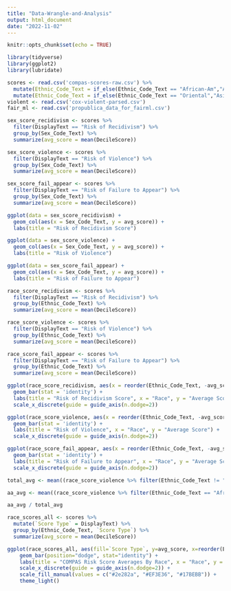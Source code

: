 ```yaml
---
title: "Data-Wrangle-and-Analysis"
output: html_document
date: "2022-11-02"
---
```


```r
knitr::opts_chunk$set(echo = TRUE)
```

```r
library(tidyverse)
library(ggplot2)
library(lubridate)
```

```r
scores <- read.csv('compas-scores-raw.csv') %>%
  mutate(Ethnic_Code_Text = if_else(Ethnic_Code_Text == "African-Am","African-American", Ethnic_Code_Text)) %>%
  mutate(Ethnic_Code_Text = if_else(Ethnic_Code_Text == "Oriental","Asian", Ethnic_Code_Text))
violent <- read.csv('cox-violent-parsed.csv')
fair_ml <- read.csv('propublica_data_for_fairml.csv')
```

```r
sex_score_recidivism <- scores %>%
  filter(DisplayText == "Risk of Recidivism") %>%
  group_by(Sex_Code_Text) %>%
  summarize(avg_score = mean(DecileScore))

sex_score_violence <- scores %>%
  filter(DisplayText == "Risk of Violence") %>%
  group_by(Sex_Code_Text) %>%
  summarize(avg_score = mean(DecileScore))

sex_score_fail_appear <- scores %>%
  filter(DisplayText == "Risk of Failure to Appear") %>%
  group_by(Sex_Code_Text) %>%
  summarize(avg_score = mean(DecileScore))
```

```r
ggplot(data = sex_score_recidivism) +
  geom_col(aes(x = Sex_Code_Text, y = avg_score)) +
  labs(title = "Risk of Recidivism Score")

ggplot(data = sex_score_violence) +
  geom_col(aes(x = Sex_Code_Text, y = avg_score)) +
  labs(title = "Risk of Violence")

ggplot(data = sex_score_fail_appear) +
  geom_col(aes(x = Sex_Code_Text, y = avg_score)) +
  labs(title = "Risk of Failure to Appear")
```

```r
race_score_recidivism <- scores %>%
  filter(DisplayText == "Risk of Recidivism") %>%
  group_by(Ethnic_Code_Text) %>%
  summarize(avg_score = mean(DecileScore))

race_score_violence <- scores %>%
  filter(DisplayText == "Risk of Violence") %>%
  group_by(Ethnic_Code_Text) %>%
  summarize(avg_score = mean(DecileScore))

race_score_fail_appear <- scores %>%
  filter(DisplayText == "Risk of Failure to Appear") %>%
  group_by(Ethnic_Code_Text) %>%
  summarize(avg_score = mean(DecileScore))
```

``` r
ggplot(race_score_recidivism, aes(x = reorder(Ethnic_Code_Text, -avg_score), y = avg_score, fill = Ethnic_Code_Text)) +
  geom_bar(stat = 'identity') +
  labs(title = "Risk of Recidivism Score", x = "Race", y = "Average Score") +
  scale_x_discrete(guide = guide_axis(n.dodge=2))

ggplot(race_score_violence, aes(x = reorder(Ethnic_Code_Text, -avg_score), y = avg_score, fill = Ethnic_Code_Text)) +
  geom_bar(stat = 'identity') +
  labs(title = "Risk of Violence", x = "Race", y = "Average Score") +
  scale_x_discrete(guide = guide_axis(n.dodge=2))

ggplot(race_score_fail_appear, aes(x = reorder(Ethnic_Code_Text, -avg_score), y = avg_score, fill = Ethnic_Code_Text)) +
  geom_bar(stat = 'identity') +
  labs(title = "Risk of Failure to Appear", x = "Race", y = "Average Score") +
  scale_x_discrete(guide = guide_axis(n.dodge=2))
```


```r
total_avg <- mean((race_score_violence %>% filter(Ethnic_Code_Text != "African-American"))$avg_score)

aa_avg <- mean((race_score_violence %>% filter(Ethnic_Code_Text == "African-American"))$avg_score)

aa_avg / total_avg
```

```r
race_scores_all <- scores %>%
  mutate(`Score Type` = DisplayText) %>%
  group_by(Ethnic_Code_Text, `Score Type`) %>%
  summarize(avg_score = mean(DecileScore))

ggplot(race_scores_all, aes(fill=`Score Type`, y=avg_score, x=reorder(Ethnic_Code_Text, -avg_score))) + 
    geom_bar(position="dodge", stat="identity") +
    labs(title = "COMPAS Risk Score Averages By Race", x = "Race", y = "Average Score (Maximum of 10)") +
    scale_x_discrete(guide = guide_axis(n.dodge=2)) +
    scale_fill_manual(values = c("#2e282a", "#EF3E36", "#17BEBB")) +
    theme_light()
```